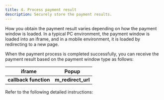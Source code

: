 ```yaml
---
title: 4. Process payment result
description: Securely store the payment results.
---
```



How you obtain the payment result varies depending on how the payment window is loaded. In a typical PC environment, the payment window is loaded into an iframe, and in a mobile environment, it is loaded by redirecting to a new page.

When the payment process is completed successfully, you can receive the payment result based on the payment window type as follows:

|         iframe        |         Popup        |
| :-------------------: | :------------------: |
| **callback function** | **m\_redirect\_url** |

Refer to the following detailed instructions:

<ContentRef slug="/en/iframe" />

<ContentRef slug="/en/redirect" />
